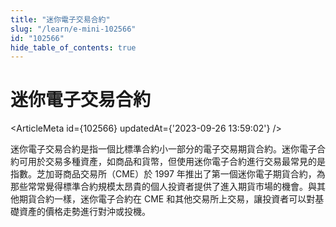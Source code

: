```yaml
---
title: "迷你電子交易合約"
slug: "/learn/e-mini-102566"
id: "102566"
hide_table_of_contents: true
---
```



# 迷你電子交易合約

<ArticleMeta id={102566} updatedAt={'2023-09-26 13:59:02'} />
<div className='border-solid border-b border-t-0 my-4 border-[var(--ifm-color-gray-300)]' />

迷你電子交易合約是指一個比標準合約小一部分的電子交易期貨合約。迷你電子合約可用於交易多種資產，如商品和貨幣，但使用迷你電子合約進行交易最常見的是指數。芝加哥商品交易所（CME）於 1997 年推出了第一個迷你電子期貨合約，為那些常常覺得標準合約規模太昂貴的個人投資者提供了進入期貨市場的機會。與其他期貨合約一樣，迷你電子合約在 CME 和其他交易所上交易，讓投資者可以對基礎資產的價格走勢進行對沖或投機。
